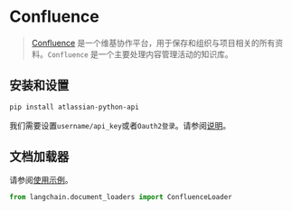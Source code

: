 # Confluence

>[Confluence](https://www.atlassian.com/software/confluence) 是一个维基协作平台，用于保存和组织与项目相关的所有资料。`Confluence` 是一个主要处理内容管理活动的知识库。


## 安装和设置

```bash
pip install atlassian-python-api
```

我们需要设置`username/api_key`或者`Oauth2登录`。请参阅[说明](https://support.atlassian.com/atlassian-account/docs/manage-api-tokens-for-your-atlassian-account/)。

## 文档加载器

请参阅[使用示例](/docs/modules/data_connection/document_loaders/integrations/confluence.html)。

```python
from langchain.document_loaders import ConfluenceLoader
```
